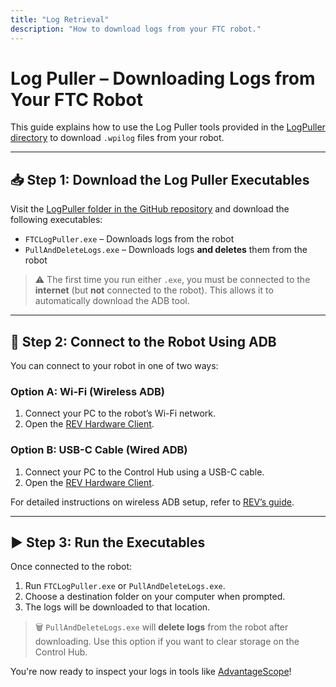 ```yaml
---
title: "Log Retrieval"
description: "How to download logs from your FTC robot."
---
```


# Log Puller – Downloading Logs from Your FTC Robot

This guide explains how to use the Log Puller tools provided in the [LogPuller directory](https://github.com/ori-coval/Koala-Log/tree/main/LogPuller) to download `.wpilog` files from your robot.

---

## 📥 Step 1: Download the Log Puller Executables

Visit the [LogPuller folder in the GitHub repository](https://github.com/ori-coval/Koala-Log/tree/main/LogPuller) and download the following executables:

- `FTCLogPuller.exe` – Downloads logs from the robot
- `PullAndDeleteLogs.exe` – Downloads logs **and deletes** them from the robot

> ⚠️ The first time you run either `.exe`, you must be connected to the **internet** (but **not** connected to the robot). This allows it to automatically download the ADB tool.

---

## 🔌 Step 2: Connect to the Robot Using ADB

You can connect to your robot in one of two ways:

### Option A: Wi-Fi (Wireless ADB)

1. Connect your PC to the robot’s Wi-Fi network.
2. Open the [REV Hardware Client](https://docs.revrobotics.com/rev-hardware-client).

### Option B: USB-C Cable (Wired ADB)

1. Connect your PC to the Control Hub using a USB-C cable.
2. Open the [REV Hardware Client](https://docs.revrobotics.com/rev-hardware-client).

For detailed instructions on wireless ADB setup, refer to [REV’s guide](https://docs.revrobotics.com/duo-control/managing-the-control-system/android-studio-using-wireless-adb).

---

## ▶️ Step 3: Run the Executables

Once connected to the robot:

1. Run `FTCLogPuller.exe` or `PullAndDeleteLogs.exe`.
2. Choose a destination folder on your computer when prompted.
3. The logs will be downloaded to that location.

> 🗑️ `PullAndDeleteLogs.exe` will **delete logs** from the robot after downloading. Use this option if you want to clear storage on the Control Hub.

You're now ready to inspect your logs in tools like [AdvantageScope](https://github.com/Mechanical-Advantage/AdvantageScope)!
